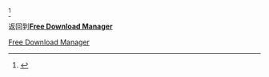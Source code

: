 {{LSR
|article = Free Download Manager
|latest_release_version = 5.1.38 (build 7312)
|latest_release_date = {{Start date and age|2019|01|31}}
}}<ref>{{Cite web
 |url = https://www.freedownloadmanager.org/board/viewtopic.php?f=1&t=17363&p=41704
 |title = FDM 5.1
 |website = FreeDownloadManager.org
 |accessdate = 2019-07-30
}}</ref><noinclude>

返回到'''[[Free Download Manager]]'''

{{Template reference list}}

[[Category:最新稳定版模板|Free Download Manager]]
</noinclude>